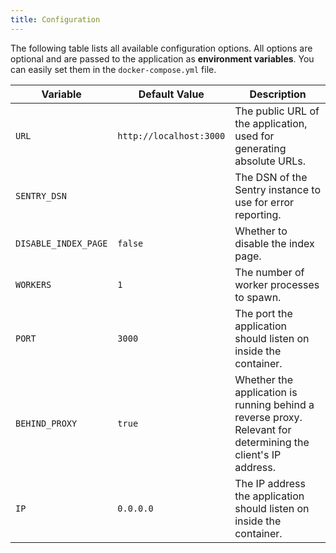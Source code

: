 ```yaml
---
title: Configuration
---
```


The following table lists all available configuration options. All options are optional and are passed to the application as **environment variables**.
You can easily set them in the `docker-compose.yml` file.

| Variable | Default Value | Description |
| --- | --- | --- |
| `URL` | `http://localhost:3000` | The public URL of the application, used for generating absolute URLs. |
| `SENTRY_DSN` | ` ` | The DSN of the Sentry instance to use for error reporting. |
| `DISABLE_INDEX_PAGE` | `false` | Whether to disable the index page. |
| `WORKERS` | `1` | The number of worker processes to spawn. |
| `PORT` | `3000` | The port the application should listen on inside the container. |
| `BEHIND_PROXY` | `true` | Whether the application is running behind a reverse proxy. Relevant for determining the client's IP address. |
| `IP` | `0.0.0.0` | The IP address the application should listen on inside the container. |